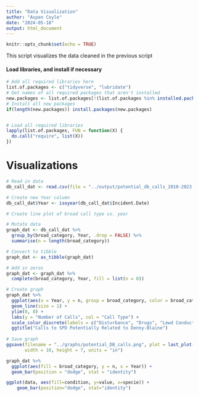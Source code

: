 ---
title: "Data Visualization"
author: "Aspen Coyle"
date: "2024-05-18"
output: html_document
---

```{r setup, include=FALSE}
knitr::opts_chunk$set(echo = TRUE)
```

This script visualizes the data cleaned in the previous script

#### Load libraries, and install if necessary

```{r}
# Add all required libraries here
list.of.packages <- c("tidyverse", "lubridate")
# Get names of all required packages that aren't installed
new.packages <- list.of.packages[!(list.of.packages %in% installed.packages()[, "Package"])]
# Install all new packages
if(length(new.packages)) install.packages(new.packages)


# Load all required libraries
lapply(list.of.packages, FUN = function(X) {
  do.call("require", list(X))
})
```


# Visualizations

```{r}
# Read in data
db_call_dat <- read.csv(file = "../output/potential_db_calls_2010-2023.csv")

# Create new Year column
db_call_dat$Year <- isoyear(db_call_dat$Incident.Date)

# Create line plot of broad call type vs. year

# Mutate data
graph_dat <- db_call_dat %>%
  group_by(broad_category, Year, .drop = FALSE) %>%
  summarise(n = length(broad_category))

# Convert to tibble
graph_dat <- as_tibble(graph_dat)

# Add in zeros
graph_dat <- graph_dat %>% 
  complete(broad_category, Year, fill = list(n = 0))

# Create graph
graph_dat %>%
  ggplot(aes(x = Year, y = n, group = broad_category, color = broad_category)) +
  geom_line(size = 1) +
  ylim(0, 8) +
  labs(y = "Number of Calls", col = "Call Type") +
  scale_color_discrete(labels = c("Disturbance", "Drugs", "Lewd Conduct", "Property Damage", "Suspicious Person", "Traffic and Parking")) +
  ggtitle("Calls to SPD Potentially Related to Denny-Blaine")
  
# Save graph
ggsave(filename = "../graphs/potential_DB_calls.png", plot = last_plot(),
       width = 10, height = 7, units = "in")

graph_dat %>%
  ggplot(aes(fill = broad_category, y = n, x = Year)) +
  geom_bar(position = "dodge", stat = "identity")

ggplot(data, aes(fill=condition, y=value, x=specie)) + 
    geom_bar(position="dodge", stat="identity")


```